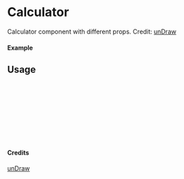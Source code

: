 
<Meta of={Calculator} title="unDraw/Calculator" />

# Calculator

Calculator component with different props.
Credit: [unDraw](https://undraw.co/illustrations)

#### Example

<Canvas of={Calculator.Primary} />

## Usage

```ts
import { Calculator } from "yadl-ui";

const Example = () => {
  return (
      <Calculator />
  );
};

export default Example;
```

#### Credits
[unDraw](https://undraw.co/illustrations)
